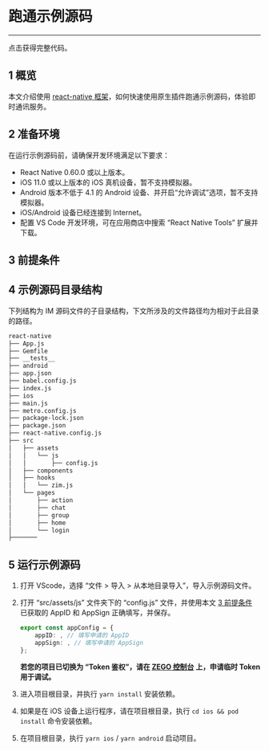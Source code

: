 
# 跑通示例源码

---

<Card title="示例源码" href="https://artifact-demo.zego.im/zim/example/react-native/ZIMReactNativeExample.zip" target="_blank">点击获得完整代码。</Card>

## 1 概览

本文介绍使用 [react-native 框架](https://reactnative.dev/)，如何快速使用原生插件跑通示例源码，体验即时通讯服务。

## 2 准备环境

在运行示例源码前，请确保开发环境满足以下要求：

- React Native 0.60.0 或以上版本。
- iOS 11.0 或以上版本的 iOS 真机设备，暂不支持模拟器。
- Android 版本不低于 4.1 的 Android 设备、并开启“允许调试”选项，暂不支持模拟器。
- iOS/Android 设备已经连接到 Internet。
- 配置 VS Code 开发环境，可在应用商店中搜索 “React Native Tools” 扩展并下载。

## 3 前提条件

<Content />
<Content1 />


## 4 示例源码目录结构

下列结构为 IM 源码文件的子目录结构，下文所涉及的文件路径均为相对于此目录的路径。

```bash
react-native
├── App.js
├── Gemfile
├── __tests__
├── android
├── app.json
├── babel.config.js
├── index.js
├── ios
├── main.js
├── metro.config.js
├── package-lock.json
├── package.json
├── react-native.config.js
├── src
│   ├── assets
│   │   └── js
│   │       ├── config.js
│   ├── components
│   ├── hooks
│   │   └── zim.js
│   └── pages
│       ├── action
│       ├── chat
│       ├── group
│       ├── home
│       └── login
├───────
```

## 5 运行示例源码

1. 打开 VScode，选择 “文件 > 导入 > 从本地目录导入”，导入示例源码文件。

2. 打开 “src/assets/js” 文件夹下的 “config.js” 文件，并使用本文 [3 前提条件](#3-前提条件) 已获取的 AppID 和 AppSign 正确填写，并保存。

    ```typescript
    export const appConfig = {
        appID: , // 填写申请的 AppID
        appSign: , // 填写申请的 AppSign
    }; 
    ```

    **若您的项目已切换为 “Token 鉴权”，请在 [ZEGO 控制台](https://console.zego.im) 上，申请临时 Token 用于调试。**

3. 进入项目根目录，并执行 `yarn install` 安装依赖。

4. 如果是在 iOS 设备上运行程序，请在项目根目录，执行 `cd ios && pod install` 命令安装依赖。

5. 在项目根目录，执行 `yarn ios` / `yarn android` 启动项目。
